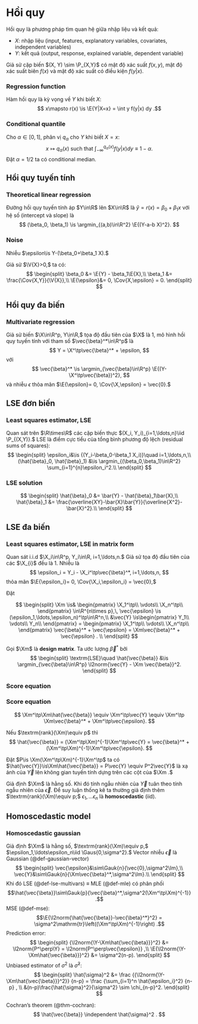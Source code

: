 # Hồi quy

Hồi quy là phương pháp tìm quan hệ giữa
nhập liệu và kết quả:

- $X$: nhập liệu (input, features, explanatory variables, covariates, independent variables)
- $Y$: kết quả (output, response, explained variable, dependent variable)

Giả sử
cặp biến
$(X, Y) \sim \P_{X,Y}$
có mật độ xác suất $f(x,y),$
mật độ xác suất biên $f(x)$ và
mật độ xác suất có điều kiện $f(y|x).$

:::{#def-regression}
### Regression function
Hàm hồi quy là kỳ vọng về $Y$
khi biết $X:$
$$
x\mapsto r(x) \is \E{Y|X=x} = \int y f(y|x) dy
.$$
:::

:::{#def-conditional-quantile}
### Conditional quantile
Cho $\alpha\in[0,1],$
phân vị $q_{\alpha}$ cho $Y$
khi biết $X=x:$
$$
x\mapsto q_{\alpha}(x) \textrm{ such that }
\int_{-\infty}^{q_{\alpha}(x)} f(y|x) dy \equiv 1-\alpha
.$$
Đặt $\alpha=1/2$ ta có conditional median.
:::

## Hồi quy tuyến tính
:::{#def-linear-regression}
### Theoretical linear regression
Đường
hồi quy tuyến tính áp $Y\in\R$ lên $X\in\R$ là
$\hat{y} = r(x) = \beta_0 + \beta_1 x$
với hệ số (intercept và slope) là
$$
(\beta_0, \beta_1) \is
\argmin_{(a,b)\in\R^2} \E{(Y-a-b X)^2}.
$$
:::

:::{#def-regression-noise}
### Noise
Nhiễu
$\epsilon\is Y-(\beta_0+\beta_1 X).$
:::

:::{#thm-linear-regression}
Giả sử $\V{X}>0,$ ta có:
$$
\begin{split}
\beta_0 &= \E{Y} - \beta_1\E{X},\\
\beta_1 &= \frac{\Cov{X,Y}}{\V{X}},\\
\E{\epsilon}&= 0, \Cov{X,\epsilon} = 0.
\end{split}
$$
:::

## Hồi quy đa biến
:::{#def-multivariate-linear-regression}
### Multivariate regression
Giả sử biến $\X\in\R^p, Y\in\R,$
tọa độ đầu tiên của $\X$ là 1,
mô hình hồi quy tuyến tính
với tham số $\vec{\beta}^*\in\R^p$ là
$$
Y = \X^\tp\vec{\beta}^* + \epsilon,
$$
với
$$
\vec{\beta}^* \is
\argmin_{\vec{\beta}\in\R^p} \E{(Y-\X^\tp\vec{\beta})^2},
$$
và nhiễu $\epsilon$ thỏa mãn
$\E{\epsilon}= 0, \Cov{\X,\epsilon} = \vec{0}.$
:::

## LSE đơn biến
:::{#def-least-squares-estimator}
### Least squares estimator, LSE
Quan sát trên $\R\times\R$ các cặp biến thực
$(X_i, Y_i)_{i=1,\ldots,n}\iid \P_{(X,Y)}.$
LSE là điểm cực tiểu của
tổng bình phương độ lệch (residual sums of squares):
$$
\begin{split}
\epsilon_i&\is {(Y_i-\beta_0-\beta_1 X_i)}\quad i=1,\ldots,n,\\
(\hat{\beta}_0, \hat{\beta}_1) &\is
\argmin_{(\beta_0,\beta_1)\in\R^2} \sum_{i=1}^{n}\epsilon_i^2.\\
\end{split}
$$
:::
:::{#thm-lse-solution}
### LSE solution
$$
\begin{split}
\hat{\beta}_0 &= \bar{Y} - \hat{\beta}_1\bar{X},\\
\hat{\beta}_1 &= \frac{\overline{XY}-\bar{X}\bar{Y}}{\overline{X^2}-\bar{X}^2}.\\
\end{split}
$$
:::

## LSE đa biến
:::{#def-lse-multivars}
### Least squares estimator, LSE in matrix form
Quan sát i.i.d
$\X_i\in\R^p, Y_i\in\R, i=1,\ldots,n.$
Giả sử tọa độ đầu tiên của các $\X_{i}$ đều là 1.
Nhiễu là
$$
\epsilon_i = Y_i - \X_i^\tp\vec{\beta}^*, i=1,\ldots,n,
$$
thỏa mãn
$\E{\epsilon_i}= 0, \Cov{\X_i,\epsilon_i} = \vec{0},$

Đặt

$$
\begin{split}
\Xm \is&
\begin{pmatrix}
\X_1^\tp\\
\vdots\\
\X_n^\tp\\
\end{pmatrix}
\in\R^{n\times p},\,
\vec{\epsilon} \is (\epsilon_1,\ldots,\epsilon_n)^\tp\in\R^n,\\
&\vec{Y} \is\begin{pmatrix}
Y_1\\
\vdots\\
Y_n\\
\end{pmatrix}
=
\begin{pmatrix}
\X_1^\tp\\
\vdots\\
\X_n^\tp\\
\end{pmatrix}
\vec{\beta}^* + \vec{\epsilon}
=
\Xm\vec{\beta}^* + \vec{\epsilon}
.
\\
\end{split}
$$

Gọi $\Xm$ là **design matrix**.
Ta ước lượng $\vec{\beta}^*$ bởi
$$
\begin{split}
\textrm{LSE}\quad \hat{\vec{\beta}} &\is
\argmin_{\vec{\beta}\in\R^p} \l2norm{\vec{Y} - \Xm \vec{\beta}}^2.
\end{split}
$$
:::

### Score equation
:::{#thm-score-equation}
### Score equation
$$
\Xm^\tp\Xm\hat{\vec{\beta}}
\equiv \Xm^\tp\vec{Y}
\equiv
\Xm^\tp \Xm\vec{\beta}^* + \Xm^\tp\vec{\epsilon}.
$$
:::
:::{.remark}
Nếu $\textrm{rank}(\Xm)\equiv p$ thì
$$
\hat{\vec{\beta}}
= (\Xm^\tp\Xm)^{-1}\Xm^\tp\vec{Y}
= \vec{\beta}^* +
(\Xm^\tp\Xm)^{-1}\Xm^\tp\vec{\epsilon}.
$$
:::
:::{.remark}
Đặt $P\is \Xm(\Xm^\tp\Xm)^{-1}\Xm^\tp$ ta có
$\hat{\vec{Y}}\is\Xm\hat{\vec{\beta}} = P\vec{Y} \equiv P^2\vec{Y}$
là xạ ảnh của $\vec{Y}$ lên không gian tuyến tính dựng trên các cột của $\Xm .$
:::

:::{.remark}
Giả định $\Xm$ là hằng số. Khi đó
tính ngẫu nhiên của
$\vec{Y}$
tuân theo tính ngẫu nhiên của
$\vec{\epsilon}.$
Để suy luận thống kê ta thường giả định thêm
$\textrm{rank}(\Xm)\equiv p;$
$\epsilon_1,\ldots\epsilon_n$ là **homoscedastic** (iid).
:::

## Homoscedastic model
:::{#exm-homoscedastic-gaussian}
### Homoscedastic gaussian
Giả định $\Xm$ là hằng số,
$\textrm{rank}(\Xm)\equiv p,$
$\epsilon_1,\ldots\epsilon_n\iid \Gaus{0,\sigma^2}.$
Vector nhiễu $\vec{\epsilon}$ là Gaussian (@def-gaussian-vector)
$$
\begin{split}
\vec{\epsilon}&\sim\Gauk{n}{\vec{0},\sigma^2\Im},\\
\vec{Y}&\sim\Gauk{n}{\Xm\vec{\beta}^*,\sigma^2\Im}.\\
\end{split}
$$
Khi đó
LSE (@def-lse-multivars) $\equiv$ MLE (@def-mle)
có phân phối
$$\hat{\vec{\beta}}\sim\Gauk{p}{\vec{\beta}^*,\sigma^2(\Xm^\tp\Xm)^{-1}}
.$$
MSE (@def-mse):
$$\E{\l2norm{\hat{\vec{\beta}}-\vec{\beta}^*}^2} = \sigma^2\mathrm{tr}\left((\Xm^\tp\Xm)^{-1}\right)
.$$
Prediction error:
$$
\begin{split}
{\l2norm{\Y-\Xm\hat{\vec{\beta}}}^2}
&= \l2norm{P^\perp\Y}
= \l2norm{P^\perp\vec{\epsilon}}
 ,\\
\E{\l2norm{\Y-\Xm\hat{\vec{\beta}}}^2}
&= \sigma^2(n-p).
\end{split}
$$
Unbiased estimator of $\sigma^2$
là
$\hat{\sigma}^2:$
$$
\begin{split}
\hat{\sigma}^2
&=
\frac
{{\l2norm{\Y-\Xm\hat{\vec{\beta}}}^2}}
{n-p}
= \frac
{\sum_{i=1}^n \hat{\epsilon_i}^2}
{n-p}
,
\\
&(n-p)\frac{\hat{\sigma}^2}{\sigma^2}
\sim \chi_{n-p}^2.
\end{split}
$$

Cochran's theorem (@thm-cochran):
$$
\hat{\vec{\beta}}
\independent
\hat{\sigma}^2
.
$$

:::
